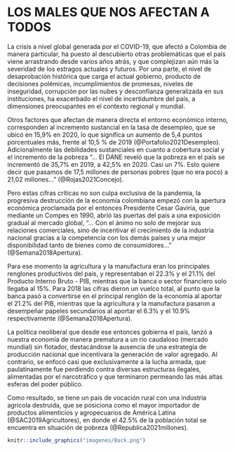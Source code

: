# LOS MALES QUE NOS AFECTAN A TODOS

La crisis a nivel global generada por el COVID-19, que afectó a Colombia de manera particular, ha puesto al descubierto otras problemáticas que el país viene arrastrando desde varios años atrás, y que complejizan aún más la severidad de los estragos actuales y futuros. Por una parte, el nivel de desaprobación histórica que carga el actual gobierno, producto de decisiones polémicas, incumplimientos de promesas, niveles de inseguridad, corrupción por las nubes y desconfianza generalizada en sus instituciones, ha exacerbado el nivel de incertidumbre del país, a dimensiones preocupantes en el contexto regional y mundial.

Otros factores que afectan de manera directa el entorno económico interno, corresponden al incremento sustancial en la tasa de desempleo, que se ubicó en 15,9% en 2020, lo que significa un aumento de 5,4 puntos porcentuales más, frente al 10,5 % de 2019 (@Portafolio2021Desempleo). Adicionalmente las debilidades sustanciales en cuanto a cobertura social y el incremento de la pobreza “… El DANE reveló que la pobreza en el país se incrementó de 35,7% en 2019, a 42,5% en 2020. Casi un 7%. Esto quiere decir que pasamos de 17,5 millones de personas pobres (que no era poco) a 21,02 millones…” (@Rojas2021Concejo).

Pero estas cifras críticas no son culpa exclusiva de la pandemia, la progresiva destrucción de la economía colombiana empezó con la apertura económica proclamada por el entonces Presidente Cesar Gaviria, que mediante un Compes en 1990, abrió las puertas del país a una exposición gradual al mercado global, “… Con el ánimo no solo de mejorar sus relaciones comerciales, sino de incentivar él crecimiento de la industria nacional gracias a la competencia con los demás países y una mejor disponibilidad tanto de bienes como de consumidores…” (@Semana2018Apertura).

Para ese momento la agricultura y la manufactura eran los principales renglones productivos del país, y representaban el 22.3% y el 21.1% del Producto Interno Bruto - PIB, mientras que la banca o sector financiero solo llegaba al 15%. Para 2018 las cifras dieron un vuelco total, al punto que la banca pasó a convertirse en el principal renglón de la economía al aportar el 21.2% del PIB, mientras que la agricultura y la manufactura pasaron a desempeñar papeles secundarios al aportar el 6.3% y el 10.9% respectivamente (@Semana2018Apertura). 

La política neoliberal que desde ese entonces gobierna el país, lanzó a nuestra economía de manera prematura a un río caudaloso (mercado mundial) sin flotador, destacándose la ausencia de una estrategia de producción nacional que incentivara la generación de valor agregado. Al contrario, se enfocó casi que exclusivamente a la lucha armada, que paulatinamente fue perdiendo contra diversas estructuras ilegales, alimentadas por el narcotráfico y que  terminaron permeando las más altas esferas del poder público.      

Como resultado, se tiene un país de vocación rural con una industria agrícola destruida, que se posiciona como el mayor importador de productos alimenticios y agropecuarios de América Latina (@SAC2019Agricultores), en donde el 42.5% de la población total se encuentra en situación de pobreza (@Republica2021millones).   

```r
knitr::include_graphics("imagenes/Back.png")
```


